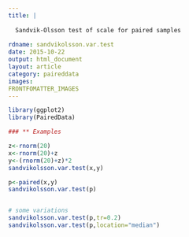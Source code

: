```yaml
---
title: |
  
  Sandvik-Olsson test of scale for paired samples
  
rdname: sandvikolsson.var.test
date: 2015-10-22
output: html_document
layout: article
category: paireddata
images:
FRONTFOMATTER_IMAGES
---
```


```r
library(ggplot2)
library(PairedData)
```

```r
### ** Examples

z<-rnorm(20)
x<-rnorm(20)+z
y<-(rnorm(20)+z)*2
sandvikolsson.var.test(x,y)

p<-paired(x,y)
sandvikolsson.var.test(p)


# some variations
sandvikolsson.var.test(p,tr=0.2)
sandvikolsson.var.test(p,location="median")




```